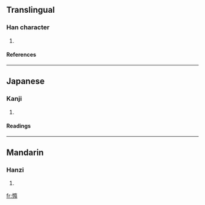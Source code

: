 ==Translingual==
===Han character===
{{Han char|rn=61|rad=心|as=12|sn=15|four=|canj=心弓中月 (PNLB)}}
# {{defn|Han|sort=心12}}
====References====
{{Han ref|kx=0403.040|dkj=11225|dj=0743.090|hdz=42348.060|uh=619C|ud=24988}}
----
==Japanese==
===Kanji===
{{ja-kanji|grade=|rs=心12}}
# {{defn|Japanese}} 
====Readings====
{{ja-readings|on=[[た]] (ta), [[だ]] (da)|kun=[[つつまない]] (tsutsumanai)}}
----
==Mandarin==
===Hanzi===
{{cmn-hanzi|pin=[[duǒ]] ([[duo3]])|wg=to<sup>3</sup>}}
# {{defn|Mandarin}}

[[fr:憜]]